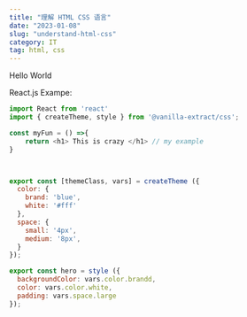 ```yaml
---
title: "理解 HTML CSS 语言"
date: "2023-01-08"
slug: "understand-html-css"
category: IT
tag: html, css
---
```


Hello World


React.js Exampe:

```js
import React from 'react'
import { createTheme, style } from '@vanilla-extract/css';

const myFun = () =>{
    return <h1> This is crazy </h1> // my example
}



export const [themeClass, vars] = createTheme ({
  color: {
    brand: 'blue',
    white: '#fff'
  },
  space: {
    small: '4px',
    medium: '8px',
  }
});

export const hero = style ({
  backgroundColor: vars.color.brandd,
  color: vars.color.white,
  padding: vars.space.large
});

```
